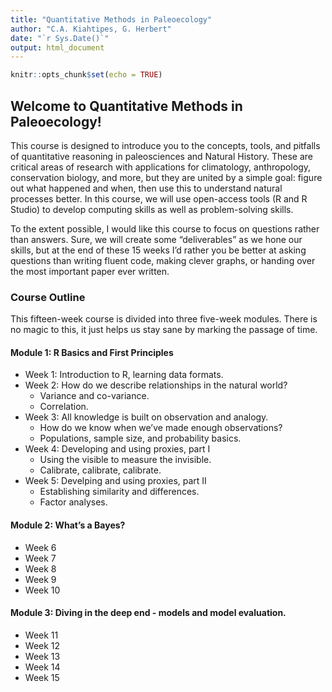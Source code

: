 ```yaml
---
title: "Quantitative Methods in Paleoecology"
author: "C.A. Kiahtipes, G. Herbert"
date: "`r Sys.Date()`"
output: html_document
---
```


```r
knitr::opts_chunk$set(echo = TRUE)
```

## Welcome to Quantitative Methods in Paleoecology!

This course is designed to introduce you to the concepts, tools, and pitfalls of quantitative reasoning in paleosciences and Natural History. These are critical areas of research with applications for climatology, anthropology, conservation biology, and more, but they are united by a simple goal: figure out what happened and when, then use this to understand natural processes better. In this course, we will use open-access tools (R and R Studio) to develop computing skills as well as problem-solving skills.

To the extent possible, I would like this course to focus on questions rather than answers. Sure, we will create some "deliverables" as we hone our skills, but at the end of these 15 weeks I'd rather you be better at asking questions than writing fluent code, making clever graphs, or handing over the most important paper ever written.

### Course Outline

This fifteen-week course is divided into three five-week modules. There is no magic to this, it just helps us stay sane by marking the passage of time.

#### Module 1: R Basics and First Principles

- Week 1: Introduction to R, learning data formats.  
- Week 2: How do we describe relationships in the natural world?
  - Variance and co-variance.
  - Correlation.
- Week 3: All knowledge is built on observation and analogy.
  - How do we know when we've made enough observations?
  - Populations, sample size, and probability basics.
- Week 4: Developing and using proxies, part I
  - Using the visible to measure the invisible.
  - Calibrate, calibrate, calibrate.
- Week 5: Develping and using proxies, part II
  - Establishing similarity and differences.
  - Factor analyses.

#### Module 2: What's a Bayes?

- Week 6
- Week 7
- Week 8
- Week 9
- Week 10

#### Module 3: Diving in the deep end - models and model evaluation.

- Week 11
- Week 12
- Week 13
- Week 14
- Week 15

